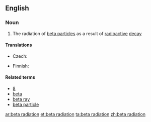 ==English==

===Noun===
{{en-noun|head=[[beta]] [[radiation]]|-}}

# {{context|physics|lang=en}} The radiation of [[beta particle]]s as a result of [[radioactive]] [[decay]]

====Translations====
{{trans-top|radiation of beta particles}}
* Czech: {{t|cs|záření beta|n}}
{{trans-mid}}
* Finnish: {{t|fi|beetasäteily}}
{{trans-bottom}}

====Related terms====
* [[β]]
* [[beta]]
* [[beta ray]]
* [[beta particle]]

[[ar:beta radiation]]
[[et:beta radiation]]
[[ta:beta radiation]]
[[zh:beta radiation]]